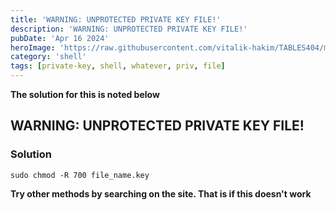 ```yaml
---
title: 'WARNING: UNPROTECTED PRIVATE KEY FILE!'
description: 'WARNING: UNPROTECTED PRIVATE KEY FILE!'
pubDate: 'Apr 16 2024'
heroImage: 'https://raw.githubusercontent.com/vitalik-hakim/TABLES404/main/error_b/SHELL.jpg'
category: 'shell'
tags: [private-key, shell, whatever, priv, file]
---
```


**The solution for this is noted below**

## WARNING: UNPROTECTED PRIVATE KEY FILE!

### Solution

```shell
sudo chmod -R 700 file_name.key
```

**Try other methods by searching on the site. That is if this doesn't work**
